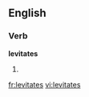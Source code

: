 
==English==

===Verb===
'''levitates'''

# {{third-person singular of|[[levitate]]}}

[[fr:levitates]]
[[vi:levitates]]